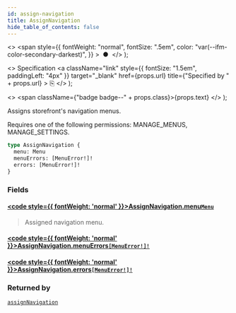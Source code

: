 ```yaml
---
id: assign-navigation
title: AssignNavigation
hide_table_of_contents: false
---
```


  <>
    <span
      style={{
        fontWeight: "normal",
        fontSize: ".5em",
        color: "var(--ifm-color-secondary-darkest)",
      }}
    >
      &nbsp;●&nbsp;
    </span>
  </>
);

  <>
    Specification
    <a
      className="link"
      style={{ fontSize: "1.5em", paddingLeft: "4px" }}
      target="\_blank"
      href={props.url}
      title={"Specified by " + props.url}
    >
      ⎘
    </a>
  </>
);

  <>
    <span className={"badge badge--" + props.class}>{props.text}</span>
  </>
);

Assigns storefront's navigation menus.

Requires one of the following permissions: MANAGE_MENUS, MANAGE_SETTINGS.

```graphql
type AssignNavigation {
  menu: Menu
  menuErrors: [MenuError!]!
  errors: [MenuError!]!
}
```

### Fields

#### [<code style={{ fontWeight: 'normal' }}>AssignNavigation.<b>menu</b></code>](#)<Bullet />[`Menu`](../../../api-reference/miscellaneous/objects/menu) <Badge class="secondary" text="object"/> <Badge class="secondary" text="miscellaneous"/>

> Assigned navigation menu.

#### [<code style={{ fontWeight: 'normal' }}>AssignNavigation.<b>menuErrors</b></code>](#)<Bullet />[`[MenuError!]!`](../../../api-reference/miscellaneous/objects/menu-error) <Badge class="secondary" text="non-null"/> <Badge class="secondary" text="object"/> <Badge class="secondary" text="miscellaneous"/>

>

#### [<code style={{ fontWeight: 'normal' }}>AssignNavigation.<b>errors</b></code>](#)<Bullet />[`[MenuError!]!`](../../../api-reference/miscellaneous/objects/menu-error) <Badge class="secondary" text="non-null"/> <Badge class="secondary" text="object"/> <Badge class="secondary" text="miscellaneous"/>

>

### Returned by

[`assignNavigation`](../../../api-reference/miscellaneous/mutations/assign-navigation) <Badge class="secondary" text="mutation"/>
